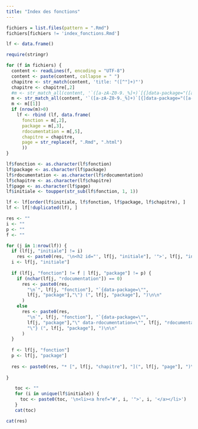 ```yaml
---
title: "Index des fonctions"
---
```


```r

fichiers = list.files(pattern = ".Rmd")
fichiers[fichiers != 'index_fonctions.Rmd']

lf <- data.frame()

require(stringr)

for (f in fichiers) {
  content <- readLines(f, encoding = "UTF-8")
  content <- paste(content, collapse = " ")
  chapitre <- str_match(content, 'title: "([^"]+)"')
  chapitre <- chapitre[,2]
  #m <- str_match_all(content, '`([a-zA-Z0-9._%]+)`[{]data-package="([a-zA-Z0-9._]+)"')
  m <- str_match_all(content, '`([a-zA-Z0-9._%]+)`[{]data-package="([a-zA-Z0-9._]+)"( data-rdocumentation=")?([a-zA-Z0-9._]*)')
  m <- m[[1]]
  if (nrow(m)>0)
    lf <- rbind (lf, data.frame(
      fonction = m[,2], 
      package = m[,3], 
      rdocumentation = m[,5], 
      chapitre = chapitre,
      page = str_replace(f, ".Rmd", ".html")
      ))
}

lf$fonction <- as.character(lf$fonction)
lf$package <- as.character(lf$package)
lf$rdocumentation <- as.character(lf$rdocumentation)
lf$chapitre <- as.character(lf$chapitre)
lf$page <- as.character(lf$page)
lf$initiale <- toupper(str_sub(lf$fonction, 1, 1))

lf <- lf[order(lf$initiale, lf$fonction, lf$package, lf$chapitre), ]
lf <- lf[!duplicated(lf), ]

res <- ""
i <- ""
p <- ""
f <- ""

for (j in 1:nrow(lf)) {
  if (lf[j, "initiale"] != i) 
    res <- paste0(res, '\n<h2 id="', lf[j, "initiale"], '">', lf[j, "initiale"], "</h2>\n\n")
  i <- lf[j, "initiale"]
  
  if (lf[j, "fonction"] != f | lf[j, "package"] != p) {
    if (nchar(lf[j, "rdocumentation"]) == 0)
      res <- paste0(res, 
        "\n`", lf[j, "fonction"], "`{data-package=\"", 
        lf[j, "package"],"\"} (", lf[j, "package"], ")\n\n"
      )
    else
      res <- paste0(res, 
        "\n`", lf[j, "fonction"], "`{data-package=\"", 
        lf[j, "package"],"\" data-rdocumentation=\"", lf[j, "rdocumentation"],
        "\"} (", lf[j, "package"], ")\n\n"
      )
  }
    
  f <- lf[j, "fonction"]
  p <- lf[j, "package"]
  
  res <- paste0(res, "* [", lf[j, "chapitre"], "](", lf[j, "page"], ")\n")
  
}

```

<nav>
  <ul class="pagination pagination-sm">
```r
toc <- ""
for (i in unique(lf$initiale)) {
  toc <- paste0(toc, '\n<li><a href="#', i, '">', i, '</a></li>') 
}
cat(toc)
```
  </ul>
</nav>

<div id="index_fonctions">
```r
cat(res)
```
</div>
